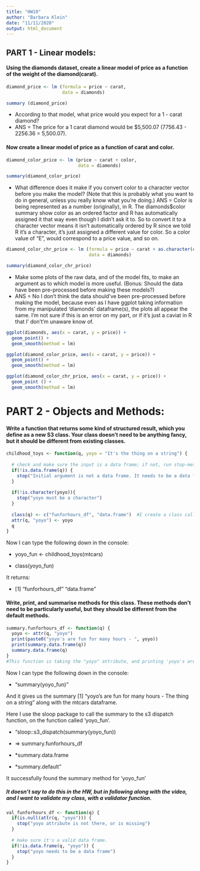 ```yaml
---
title: "HW10"
author: "Barbara Klein"
date: "11/11/2020"
output: html_document
---
```


## PART 1 - Linear models: 
#### Using the diamonds dataset, create a linear model of price as a function of the weight of the diamond(carat).

```r
diamond_price <- lm (formula = price ~ carat, 
                     data = diamonds)

summary (diamond_price)
```

- According to that model, what price would you expect for a 1 - carat diamond? 
- ANS = The price for a 1 carat diamond would be $5,500.07 (7756.43 - 2256.36 = 5,500.07).


#### Now create a linear model of price as a function of carat and color. 
```r
diamond_color_price <- lm (price ~ carat + color, 
                           data = diamonds)

summary(diamond_color_price)
```

- What difference does it make if you convert color to a character vector before you make the model? (Note that this is probably what you want to do in general, unless you really know what you're doing.)
ANS = Color is being represented as a number (originally), in R. The diamonds$color summary show color as an ordered factor and R has automatically assigned it that way even though I didn't ask it to. So to convert it to a character vector means it isn't automatically ordered by R since we told R it's a character, it's just assigned a different value for color. So a color value of "E", would correspond to a price value, and so on. 
  
```r
diamond_color_chr_price <- lm (formula = price ~ carat + as.character(color), 
                               data = diamonds)

summary(diamond_color_chr_price)
```

  

- Make some plots of the raw data, and of the model fits, to make an argument as to which model is more useful. (Bonus: Should the data have been pre-processed before making these models?)
- ANS = No I don't think the data should've been pre-processed before making the model, because even as I have ggplot taking information from my manipulated 'diamonds' dataframe(s), the plots all appear the same. I'm not sure if this is an error on my part, or if it's just a caviat in R that I' don't'm unaware know of. 
  
```r
ggplot(diamonds, aes(x = carat, y = price)) +
  geom_point() +
  geom_smooth(method = lm)
```

    
```r
ggplot(diamond_color_price, aes(x = carat, y = price)) +
  geom_point() +
  geom_smooth(method = lm)
```
  
```r
ggplot(diamond_color_chr_price, aes(x = carat, y = price)) +
  geom_point () +
  geom_smooth(method = lm)
```
  
  
# PART 2 - Objects and Methods:
#### Write a function that returns some kind of structured result, which you define as a new S3        class. Your class doesn’t need to be anything fancy, but it should be different from existing         classes.
```r
childhood_toys <- function(q, yoyo = "It's the thing on a string") {
  
  # check and make sure the input is a data frame; if not, run stop-message:
  if(!is.data.frame(q)) {
    stop("Initial argument is not a data frame. It needs to be a data frame")
  }
  
  if(!is.character(yoyo)){ 
    stop("yoyo must be a character")
  }
  
  class(q) <- c("funforhours_df", "data.frame")  #I create a class called "funforhours_df"
  attr(q, "yoyo") <- yoyo
  q
}
```

Now I can type the following down in the console:

- yoyo_fun <- childhood_toys(mtcars)

- class(yoyo_fun)

It returns: 

- [1] "funforhours_df" "data.frame"    


#### Write, print, and summarise methods for this class. These methods don’t need to be particularly useful, but they should be different from the default methods.
```r
summary.funforhours_df <- function(q) {
  yoyo <- attr(q, "yoyo")
  print(paste0("yoyo's are fun for many hours - ", yoyo))
  print(summary.data.frame(q))
  summary.data.frame(q)
}
#This function is taking the "yoyo" attribute, and printing 'yoyo's are fun for many hours' and then gives the data frame summary. 
```


Now I can type the following down in the console:

- "summary(yoyo_fun)"

And it gives us the summary [1] "yoyo's are fun for many hours - The thing on a string" along with     the mtcars dataframe. 

Here I use the sloop package to call the summary to the s3 dispatch function, on the function         called 'yoyo_fun'.

- "sloop::s3_dispatch(summary(yoyo_fun))

- => summary.funforhours_df

- *summary.data.frame

- *summary.default"

It successfully found the summary method for 'yoyo_fun'

##### It doesn't say to do this in the HW, but in following along with the video, and I want to validate my class, with a validator function.
```r
val_funforhours_df <- function(q) {
  if(is.null(attr(q, "yoyo"))) {
    stop("yoyo attribute is not there, or is missing")
  }
  
  # make sure it's a valid data frame. 
  if(!is.data.frame(q, "yoyo")) {
    stop("yoyo needs to be a data frame")
  }
}
```

